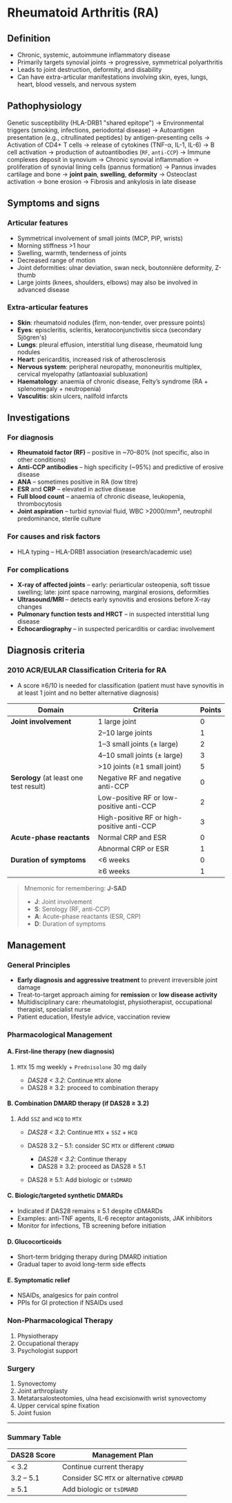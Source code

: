 # Rheumatoid Arthritis (RA)

## Definition

- Chronic, systemic, autoimmune inflammatory disease
- Primarily targets synovial joints → progressive, symmetrical polyarthritis
- Leads to joint destruction, deformity, and disability
- Can have extra-articular manifestations involving skin, eyes, lungs, heart, blood vessels, and nervous system

## Pathophysiology

Genetic susceptibility (HLA-DRB1 "shared epitope")
→ Environmental triggers (smoking, infections, periodontal disease)
→ Autoantigen presentation (e.g., citrullinated peptides) by antigen-presenting cells
→ Activation of CD4+ T cells → release of cytokines (TNF-α, IL-1, IL-6)
→ B cell activation → production of autoantibodies (`RF`, `anti-CCP`)
→ Immune complexes deposit in synovium
→ Chronic synovial inflammation → proliferation of synovial lining cells (pannus formation)
→ Pannus invades cartilage and bone → **joint pain**, **swelling**, **deformity**
→ Osteoclast activation → bone erosion
→ Fibrosis and ankylosis in late disease

## Symptoms and signs

### Articular features

- Symmetrical involvement of small joints (MCP, PIP, wrists)
- Morning stiffness >1 hour
- Swelling, warmth, tenderness of joints
- Decreased range of motion
- Joint deformities: ulnar deviation, swan neck, boutonnière deformity, Z-thumb
- Large joints (knees, shoulders, elbows) may also be involved in advanced disease

### Extra-articular features

- **Skin**: rheumatoid nodules (firm, non-tender, over pressure points)
- **Eyes**: episcleritis, scleritis, keratoconjunctivitis sicca (secondary Sjögren's)
- **Lungs**: pleural effusion, interstitial lung disease, rheumatoid lung nodules
- **Heart**: pericarditis, increased risk of atherosclerosis
- **Nervous system**: peripheral neuropathy, mononeuritis multiplex, cervical myelopathy (atlantoaxial subluxation)
- **Haematology**: anaemia of chronic disease, Felty’s syndrome (RA + splenomegaly + neutropenia)
- **Vasculitis**: skin ulcers, nailfold infarcts

## Investigations

### For diagnosis

- **Rheumatoid factor (RF)** – positive in \~70–80% (not specific, also in other conditions)
- **Anti-CCP antibodies** – high specificity (\~95%) and predictive of erosive disease
- **ANA** – sometimes positive in RA (low titre)
- **ESR** and **CRP** – elevated in active disease
- **Full blood count** – anaemia of chronic disease, leukopenia, thrombocytosis
- **Joint aspiration** – turbid synovial fluid, WBC >2000/mm³, neutrophil predominance, sterile culture

### For causes and risk factors

- HLA typing – HLA-DRB1 association (research/academic use)

### For complications

- **X-ray of affected joints** – early: periarticular osteopenia, soft tissue swelling; late: joint space narrowing, marginal erosions, deformities
- **Ultrasound/MRI** – detects early synovitis and erosions before X-ray changes
- **Pulmonary function tests and HRCT** – in suspected interstitial lung disease
- **Echocardiography** – in suspected pericarditis or cardiac involvement

## Diagnosis criteria

### 2010 ACR/EULAR Classification Criteria for RA

- A score ≥6/10 is needed for classification (patient must have synovitis in at least 1 joint and no better alternative diagnosis)

| Domain                                  | Criteria                                   | Points |
| --------------------------------------- | ------------------------------------------ | ------ |
| **Joint involvement**                   | 1 large joint                              | 0      |
|                                         | 2–10 large joints                          | 1      |
|                                         | 1–3 small joints (± large)                 | 2      |
|                                         | 4–10 small joints (± large)                | 3      |
|                                         | >10 joints (≥1 small joint)                | 5      |
| **Serology** (at least one test result) | Negative RF and negative anti-CCP          | 0      |
|                                         | Low-positive RF or low-positive anti-CCP   | 2      |
|                                         | High-positive RF or high-positive anti-CCP | 3      |
| **Acute-phase reactants**               | Normal CRP and ESR                         | 0      |
|                                         | Abnormal CRP or ESR                        | 1      |
| **Duration of symptoms**                | \<6 weeks                                  | 0      |
|                                         | ≥6 weeks                                   | 1      |

> Mnemonic for remembering: **J-SAD**
>
> - **J**: Joint involvement
> - **S**: Serology (RF, anti-CCP)
> - **A**: Acute-phase reactants (ESR, CRP)
> - **D**: Duration of symptoms

## Management

### General Principles

- **Early diagnosis and aggressive treatment** to prevent irreversible joint damage
- Treat-to-target approach aiming for **remission** or **low disease activity**
- Multidisciplinary care: rheumatologist, physiotherapist, occupational therapist, specialist nurse
- Patient education, lifestyle advice, vaccination review

### Pharmacological Management

#### A. First-line therapy (new diagnosis)

1. `MTX` 15 mg weekly + `Prednisolone` 30 mg daily

   - _DAS28 < 3.2_: Continue `MTX` alone
   - DAS28 ≥ 3.2: proceed to combination therapy

#### B. Combination DMARD therapy (if DAS28 ≥ 3.2)

1. Add `SSZ` and `HCQ` to `MTX`

   - _DAS28 < 3.2_: Continue `MTX` + `SSZ` + `HCQ`
   - DAS28 3.2 – 5.1: consider SC `MTX` or different `cDMARD`

     - _DAS28 < 3.2_: Continue therapy
     - DAS28 ≥ 3.2: proceed as DAS28 ≥ 5.1

   - DAS28 ≥ 5.1: Add biologic or `tsDMARD`

#### C. Biologic/targeted synthetic DMARDs

- Indicated if DAS28 remains ≥ 5.1 despite cDMARDs
- Examples: anti-TNF agents, IL-6 receptor antagonists, JAK inhibitors
- Monitor for infections, TB screening before initiation

#### D. Glucocorticoids

- Short-term bridging therapy during DMARD initiation
- Gradual taper to avoid long-term side effects

#### E. Symptomatic relief

- NSAIDs, analgesics for pain control
- PPIs for GI protection if NSAIDs used

### Non-Pharmacological Therapy

1. Physiotherapy
1. Occupational therapy
1. Psychologist support

### Surgery

1. Synovectomy
1. Joint arthroplasty
1. Metatarsalosteotomies, ulna head excisionwith wrist synovectomy
1. Upper cervical spine fixation
1. Joint fusion

---

### Summary Table

| DAS28 Score | Management Plan                           |
| ----------- | ----------------------------------------- |
| < 3.2       | Continue current therapy                  |
| 3.2 – 5.1   | Consider SC `MTX` or alternative `cDMARD` |
| ≥ 5.1       | Add biologic or `tsDMARD`                 |
